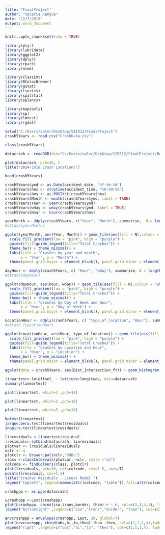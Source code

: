 ---
title: "FinalProject"
author: "Valerie Kamgue"
date: "12/7/2019"
output: word_document
---

```{r setup, include=FALSE}
knitr::opts_chunk$set(echo = TRUE)
```

```{r}
library(plyr)
library(lubridate)
library(ggplot2)
library(dplyr)
library(rpart)
library(nlme)
```

```{r}
library(classInt)
library(RColorBrewer)
library(gstat)
library(tseries)
library(spatstat)
library(splancs)
```

```{r}
library(maptools)
library(sp)
library(lmtest)
library(rgdal)
```



```{r}
setwd("C:/Users/valer/Desktop/SIE512/FinalProject")
crash5Years <- read.csv("CrashData.csv")
```


```{r}
class(crash5Years)
```



```{r}
datacrash <- readOGR(dsn="C:/Users/valer/Desktop/SIE512/FinalProject/BennettDrCrashes_5Years", layer="Crashes___5_Years")
```


```{r}
plot(datacrash, pch=16, )
title("2014-2018 Crash Locations")
```




```{r}
head(crash5Years)
```



```{r}
crash5Years$ymd <- as.Date(accident_date, "%Y-%m-%d")
crash5Years$hms <- strptime(accident_time, "%H:%M:%S")
crash5Years$hms <- as.POSIXct(crash5Years$hms)
crash5Years$Month <- month(crash5Years$ymd, label = TRUE)
crash5Years$Year <- year(crash5Years$ymd)
crash5Years$wday <- wday(crash5Years$ymd, label = TRUE)
crash5Years$Hour <- hour(crash5Years$hms)
```



```{r}
yearMonth <- ddply(crash5Years, c("Year", "Month"), summarise,  N = length(ymd))
#attach(yearMonth)
```



```{r}
ggplot(yearMonth, aes(Year, Month)) + geom_tile(aes(fill = N),colour = "white", na.rm = TRUE) +
  scale_fill_gradient(low = "pink", high = "purple") +  
  guides(fill=guide_legend(title="Total Crashes")) +
  theme_bw() + theme_minimal() + 
  labs(title = "Crashes by year and month",
       x = "Year", y = "Month") +
  theme(panel.grid.major = element_blank(), panel.grid.minor = element_blank())
```



```{r}
dayHour <- ddply(crash5Years, c( "Hour", "wday"), summarise, N = length(ymd))
#attach(dayHour)
```


```{r}
ggplot(dayHour, aes(Hour, wday)) + geom_tile(aes(fill = N),colour = "white", na.rm = TRUE) +
  scale_fill_gradient(low = "pink", high = "purple") +  
  guides(fill=guide_legend(title="Total Crashes")) +
  theme_bw() + theme_minimal() + 
  labs(title = "Crashes by Day of Week and Hour",
       x = "Hour", y = "Day of Week") +
  theme(panel.grid.major = element_blank(), panel.grid.minor = element_blank())
```



```{r}
LocationHour <- ddply(crash5Years, c( "type_of_location", "Hour"), summarise, N = length(ymd))
#attach (LocationHour)
```



```{r}
ggplot(LocationHour, aes(Hour, type_of_location)) + geom_tile(aes(fill = N), colour = "white", na.rm = TRUE) +
  scale_fill_gradient(low = "pink", high = "purple") +  
  guides(fill=guide_legend(title="Total Crashes")) +
  labs(title = "Crashes by Location and Hour",
       x = "Hour", y = "Location") +
  theme_bw() + theme_minimal() + 
  theme(panel.grid.major = element_blank(), panel.grid.minor = element_blank())
```


```{r}
ggplot(data = crash5Years, aes(Dist_Intersection_ft)) + geom_histogram(bins=10,col='black',fill='blue')+xlab("5-Year Crash Location Offset Distances from Intersections")+ ggtitle("Histogram of Crash Location Offset Distances from Intersections")
```



```{r}
lineartest<-lm(offset_ ~ latitude+longitude, data=datacrash)
summary(lineartest)
```



```{r}
plot(lineartest, which=1 ,pch=16)
```





```{r}
plot(lineartest, which=2 ,pch=16)
```




```{r}
plot(lineartest, which=5 ,pch=16)
```



```{r}
bptest(lineartest)
jarque.bera.test(lineartest$residuals)
shapiro.test(lineartest$residuals)
```



```{r}
linresiduals <-lineartest$residual
lresiduals<-spCbind(datacrash, linresiduals)
plotvar <- lresiduals$linresiduals
nclr <- 4
plotclr <- brewer.pal(nclr,"RdBu") 
class <-classIntervals(plotvar, nclr, style ="sd")
colcode <- findColours(class, plotclr)
plot(lresiduals, pch=16, col=colcode, cex=1.5, axes=T)
points(lresiduals, cex=1.5)
title("Crashes Residuals - Linear Model ")
legend("topleft", legend=names(attr(colcode, "table")),fill=attr(colcode, "palette"), cex=0.6, bty="n")
```




```{r}
crashppp <- as.ppp(datacrash)
```



```{r}
Lcrashppp <-Lest(crashppp)
plot(Lcrashppp, cbind(iso,trans,border, theo)-r ~ r, col=c(2,3,4,1), lty=c(1,1,1,2), main="Crashppp LFunction", legend=F)
legend("bottomright" ,legend=c("iso","trans","border", "theo"), col=c(2,3,4,1), lty=c(1,1,1,2), box.lty=0)
```



```{r}
envcrashppp = envelope(crashppp, Lest, 39, global=T)
plot(envcrashppp, cbind(obs,hi,lo,theo)-theo ~theo, col=c(2,1,1,4),lwd=c(2,1,1,1),main ="Crashppp",legend= F)
legend("right" ,legend=c("obs","hi","lo", "theo"), col=c(2,1,1,4), lwd=c(2,1,1,1),lty=c(1,1,1,2), box.lty=0)
```








